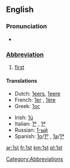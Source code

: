 ==English==

===Pronunciation===
*{{audio|en-us-1st.ogg|Audio (US)}}


===[[Abbreviation]]===
# [[first]]

====Translations====
{{top}}
*Dutch: [[1eers]], [[1eere]]
*French: [[1er]] {{m}}, [[1ère]] {{f}}
*Greek: [[1ος]]
{{mid}}
*Irish: [[1ú]]
*Italian: [[1º]] {{m}}, [[1ª]] {{f}}
*Russian: [[1-ый]]
*Spanish: [[1o]]/[[1º]] {{m}}, [[1a]]/[[1ª]] {{f}}
{{bottom}}

[[Category:Abbreviations]]

[[ar:1st]]
[[fr:1st]]
[[km:1st]]
[[pl:1st]]